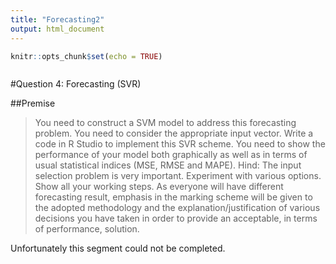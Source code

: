 ```yaml
---
title: "Forecasting2"
output: html_document
---
```



```r
knitr::opts_chunk$set(echo = TRUE)
```


```r
```

<section>

#Question 4: Forecasting (SVR)

##Premise

>You need to construct a SVM model to address this forecasting problem. You need to consider the appropriate input vector. Write a code in R Studio to implement this SVR scheme. You need to show the performance of your model both graphically as well as in terms of usual statistical indices (MSE, RMSE and MAPE). Hind: The input selection problem is very important. Experiment with various options. Show all your working steps. As everyone will have different forecasting result, emphasis in the marking scheme will be given to the adopted methodology and the explanation/justification of various decisions you have taken in order to provide an acceptable, in terms of performance, solution.

<!--
4th Objective (SVR)
• Discuss the input selection problem and propose various input configurations 2
• Design an SVR and use various structures/parameters (linear/nonlinear kernels) 10
• Provide your best results both graphically (your prediction output vs. desired output) and via performance indices 3
-->

Unfortunately this segment could not be completed.

</section>
